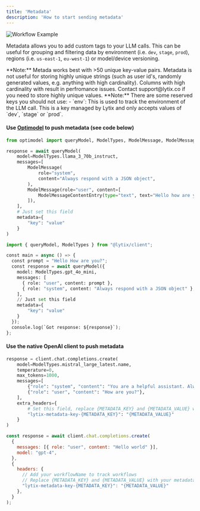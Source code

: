 ```yaml
---
title: 'Metadata'
description: 'How to start sending metadata'
---
```


![Workflow Example](https://lytix-cdn.s3.amazonaws.com/documentationAssets/workflows/metadataIntro.gif)

Metadata allows you to add custom tags to your LLM calls. This can be useful for grouping and filtering data by environment (i.e. `dev`, `stage`, `prod`), regions (i.e. `us-east-1`, `eu-west-1`) or model/device versioning.

<Note>
**Note:** Metada works best with >50 unique key-value pairs. Metadata is not useful for storing highly unique strings (such as user id's, randomly generated values, e.g. anything with high cardinality). Columns with high cardinality with result in perfromance issues. Contact support@lytix.co if you need to store highly unique values.
</Note>


<Note>
**Note:** There are some reserved keys you should not use:
- `env`: This is used to track the environment of the LLM call. This is a key managed by Lytix and only accepts values of `dev`, `stage` or `prod`.
</Note>


#### Use [Optimodel](/Quickstart/optimodel-getting-started) to push metadata (see code below)

<CodeGroup>

```py Python
from optimodel import queryModel, ModelTypes, ModelMessage, ModelMessageContentEntry

response = await queryModel(
    model=ModelTypes.llama_3_70b_instruct,
    messages=[
        ModelMessage(
            role="system",
            content="Always respond with a JSON object",
        ),
        ModelMessage(role="user", content=[
            ModelMessageContentEntry(type="text", text="Hello how are you again?"),
        ]),
    ],
    # Just set this field
    metadata={
        "key": "value"
    }
)
``` 

```py Typescript
import { queryModel, ModelTypes } from "@lytix/client";

const main = async () => {
  const prompt = "Hello How are you?";
  const response = await queryModel({
    model: ModelTypes.gpt_4o_mini,
    messages: [
      { role: "user", content: prompt },
      { role: "system", content: "Always respond with a JSON object" },
    ],
    // Just set this field
    metadata={
        "key": "value"
    }
  });
  console.log(`Got response: ${response}`);
};
``` 
</CodeGroup>

#### Use the native OpenAI client to push metadata

<CodeGroup>

```py Python
response = client.chat.completions.create(
    model=ModelTypes.mistral_large_latest.name,
    temperature=0,
    max_tokens=1000,
    messages=[
        {"role": "system", "content": "You are a helpful assistant. Always JSON"},
        {"role": "user", "content": "How are you?"},
    ],
    extra_headers={
        # Set this field, replace {METADATA_KEY} and {METADATA_VALUE} with your metadata
        "lytix-metadata-key-{METADATA_KEY}": "{METADATA_VALUE}"
    }
)
``` 

```js Typescript
const response = await client.chat.completions.create(
  {
    messages: [{ role: "user", content: "Hello world" }],
    model: "gpt-4",
  },
  {
    headers: {
      // Add your workflowName to track workflows
      // Replace {METADATA_KEY} and {METADATA_VALUE} with your metadata
      "lytix-metadata-key-{METADATA_KEY}": "{METADATA_VALUE}"
    },
  }
);
```
</CodeGroup>